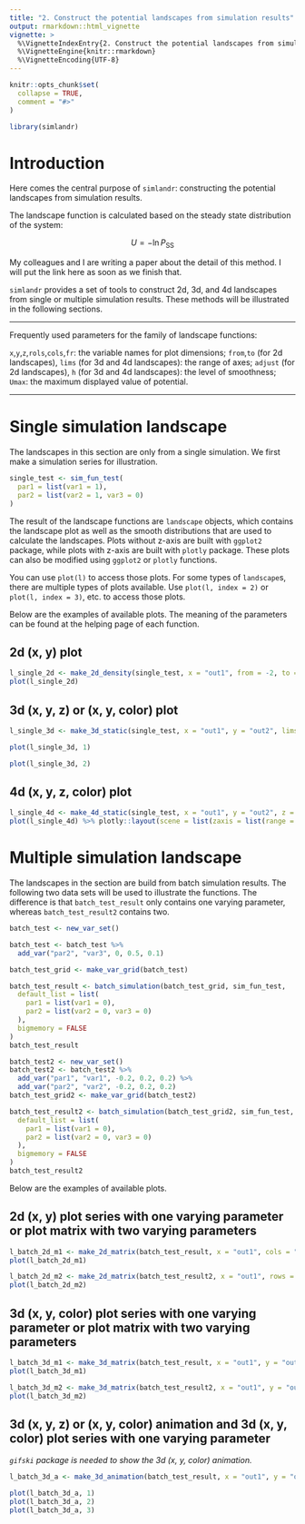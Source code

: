 ```yaml
---
title: "2. Construct the potential landscapes from simulation results"
output: rmarkdown::html_vignette
vignette: >
  %\VignetteIndexEntry{2. Construct the potential landscapes from simulation results}
  %\VignetteEngine{knitr::rmarkdown}
  %\VignetteEncoding{UTF-8}
---
```


```r
knitr::opts_chunk$set(
  collapse = TRUE,
  comment = "#>"
)
```

```r
library(simlandr)
```

# Introduction

Here comes the central purpose of `simlandr`: constructing the potential landscapes from simulation results. 

The landscape function is calculated based on the steady state distribution of the system:

$$U = -\ln P_\textrm{SS}$$

My colleagues and I are writing a paper about the detail of this method. I will put the link here as soon as we finish that.

`simlandr` provides a set of tools to construct 2d, 3d, and 4d landscapes from single or multiple simulation results. These methods will be illustrated in the following sections.

------

Frequently used parameters for the family of landscape functions:

`x`,`y`,`z`,`rols`,`cols`,`fr`: the variable names for plot dimensions;
`from`,`to` (for 2d landscapes), `lims` (for 3d and 4d landscapes): the range of axes;
`adjust` (for 2d landscapes), `h` (for 3d and 4d landscapes): the level of smoothness;
`Umax`: the maximum displayed value of potential.

------


# Single simulation landscape

The landscapes in this section are only from a single simulation. We first make a simulation series for illustration.

```r
single_test <- sim_fun_test(
  par1 = list(var1 = 1),
  par2 = list(var2 = 1, var3 = 0)
)
```

The result of the landscape functions are `landscape` objects, which contains the landscape plot as well as the smooth distributions that are used to calculate the landscapes. Plots without z-axis are built with `ggplot2` package, while plots with z-axis are built with `plotly` package. These plots can also be modified using `ggplot2` or `plotly` functions. 

You can use `plot(l)` to access those plots. For some types of `landscape`s, there are multiple types of plots available. Use `plot(l, index = 2)` or `plot(l, index = 3)`, etc. to access those plots.

Below are the examples of available plots. The meaning of the parameters can be found at the helping page of each function.

## 2d (x, y) plot

```r
l_single_2d <- make_2d_density(single_test, x = "out1", from = -2, to = 2, adjust = 1)
plot(l_single_2d)
```

## 3d (x, y, z) or (x, y, color) plot 

```r
l_single_3d <- make_3d_static(single_test, x = "out1", y = "out2", lims = c(-3, 3, -3, 3), h = 0.01, kde_fun = "ks")

plot(l_single_3d, 1)

plot(l_single_3d, 2)
```


## 4d (x, y, z, color) plot

```r
l_single_4d <- make_4d_static(single_test, x = "out1", y = "out2", z = "out3", lims = c(-3, 3, -3, 3, -3, 3), h = 0.01)
plot(l_single_4d) %>% plotly::layout(scene = list(zaxis = list(range = c(-3, 3))))
```


# Multiple simulation landscape

The landscapes in the section are build from batch simulation results. The following two data sets will be used to illustrate the functions. The difference is that `batch_test_result` only contains one varying parameter, whereas `batch_test_result2` contains two.

```r
batch_test <- new_var_set()

batch_test <- batch_test %>%
  add_var("par2", "var3", 0, 0.5, 0.1)

batch_test_grid <- make_var_grid(batch_test)

batch_test_result <- batch_simulation(batch_test_grid, sim_fun_test,
  default_list = list(
    par1 = list(var1 = 0),
    par2 = list(var2 = 0, var3 = 0)
  ),
  bigmemory = FALSE
)
batch_test_result

batch_test2 <- new_var_set()
batch_test2 <- batch_test2 %>%
  add_var("par1", "var1", -0.2, 0.2, 0.2) %>%
  add_var("par2", "var2", -0.2, 0.2, 0.2)
batch_test_grid2 <- make_var_grid(batch_test2)

batch_test_result2 <- batch_simulation(batch_test_grid2, sim_fun_test,
  default_list = list(
    par1 = list(var1 = 0),
    par2 = list(var2 = 0, var3 = 0)
  ),
  bigmemory = FALSE
)
batch_test_result2
```

Below are the examples of available plots.

## 2d (x, y) plot series with one varying parameter or plot matrix with two varying parameters

```r
l_batch_2d_m1 <- make_2d_matrix(batch_test_result, x = "out1", cols = "var3", from = -3, to = 3, adjust = 0.1)
plot(l_batch_2d_m1)

l_batch_2d_m2 <- make_2d_matrix(batch_test_result2, x = "out1", rows = "var1", cols = "var2", from = -1, to = 1, adjust = 0.1)
plot(l_batch_2d_m2)
```


## 3d (x, y, color) plot series with one varying parameter or plot matrix with two varying parameters

```r
l_batch_3d_m1 <- make_3d_matrix(batch_test_result, x = "out1", y = "out2", cols = "var3", lims = c(-3, 3, -3, 3), h = 0.001, kde_fun = "ks", Umax = 10)
plot(l_batch_3d_m1)

l_batch_3d_m2 <- make_3d_matrix(batch_test_result2, x = "out1", y = "out2", rows = "var1", cols = "var2", lims = c(-3, 3, -3, 3), h = 0.001, kde_fun = "ks", Umax = 10)
plot(l_batch_3d_m2)
```

## 3d (x, y, z) or (x, y, color) animation and 3d (x, y, color) plot series with one varying parameter

*`gifski` package is needed to show the 3d (x, y, color) animation.*
```r
l_batch_3d_a <- make_3d_animation(batch_test_result, x = "out1", y = "out2", fr = "var3", Umax = 20, lims = c(-3, 3, -3, 3), h = 0.002)

plot(l_batch_3d_a, 1)
plot(l_batch_3d_a, 2)
plot(l_batch_3d_a, 3)
```
